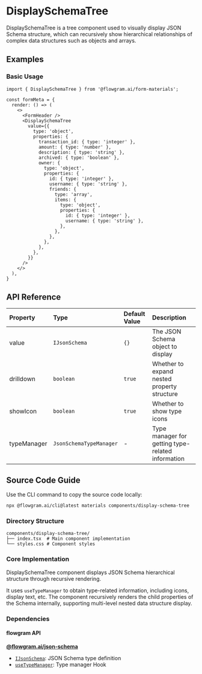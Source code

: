 
# DisplaySchemaTree

DisplaySchemaTree is a tree component used to visually display JSON Schema structure, which can recursively show hierarchical relationships of complex data structures such as objects and arrays.

## Examples

### Basic Usage

<BasicStory />

```tsx pure title="form-meta.tsx"
import { DisplaySchemaTree } from '@flowgram.ai/form-materials';

const formMeta = {
  render: () => (
    <>
      <FormHeader />
      <DisplaySchemaTree
        value={{
          type: 'object',
          properties: {
            transaction_id: { type: 'integer' },
            amount: { type: 'number' },
            description: { type: 'string' },
            archived: { type: 'boolean' },
            owner: {
              type: 'object',
              properties: {
                id: { type: 'integer' },
                username: { type: 'string' },
                friends: {
                  type: 'array',
                  items: {
                    type: 'object',
                    properties: {
                      id: { type: 'integer' },
                      username: { type: 'string' },
                    },
                  },
                },
              },
            },
          },
        }}
      />
    </>
  ),
}
```

## API Reference

| Property | Type | Default Value | Description |
| :--- | :--- | :--- | :--- |
| value | `IJsonSchema` | `{}` | The JSON Schema object to display |
| drilldown | `boolean` | `true` | Whether to expand nested property structure |
| showIcon | `boolean` | `true` | Whether to show type icons |
| typeManager | `JsonSchemaTypeManager` | - | Type manager for getting type-related information |

## Source Code Guide

<SourceCode
  href="https://github.com/bytedance/flowgram.ai/tree/main/packages/materials/form-materials/src/components/display-schema-tree"
/>

Use the CLI command to copy the source code locally:

```bash
npx @flowgram.ai/cli@latest materials components/display-schema-tree
```

### Directory Structure

```plaintext
components/display-schema-tree/
├── index.tsx  # Main component implementation
└── styles.css # Component styles
```

### Core Implementation

DisplaySchemaTree component displays JSON Schema hierarchical structure through recursive rendering.

It uses `useTypeManager` to obtain type-related information, including icons, display text, etc. The component recursively renders the child properties of the Schema internally, supporting multi-level nested data structure display.

### Dependencies

#### flowgram API

[**@flowgram.ai/json-schema**](https://github.com/bytedance/flowgram.ai/tree/main/packages/json-schema)
- [`IJsonSchema`](https://flowgram.ai/auto-docs/json-schema/interfaces/IJsonSchema): JSON Schema type definition
- [`useTypeManager`](https://flowgram.ai/auto-docs/json-schema/functions/useTypeManager): Type manager Hook